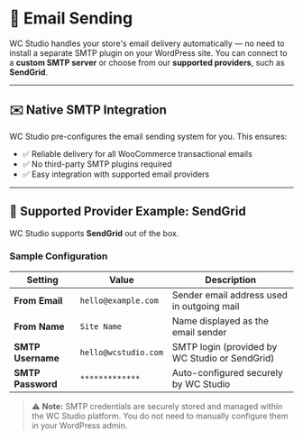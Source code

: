 # 📧 Email Sending

WC Studio handles your store's email delivery automatically — no need to install a separate SMTP plugin on your WordPress site. You can connect to a **custom SMTP server** or choose from our **supported providers**, such as **SendGrid**.

---

## ✉️ Native SMTP Integration

WC Studio pre-configures the email sending system for you. This ensures:
- ✅ Reliable delivery for all WooCommerce transactional emails
- ✅ No third-party SMTP plugins required
- ✅ Easy integration with supported email providers

---

## 🔧 Supported Provider Example: SendGrid

WC Studio supports **SendGrid** out of the box.

### Sample Configuration

| Setting         | Value                  | Description                                 |
|-----------------|------------------------|---------------------------------------------|
| **From Email**  | `hello@example.com`    | Sender email address used in outgoing mail  |
| **From Name**   | `Site Name`            | Name displayed as the email sender          |
| **SMTP Username** | `hello@wcstudio.com`  | SMTP login (provided by WC Studio or SendGrid) |
| **SMTP Password** | `*************`       | Auto-configured securely by WC Studio       |

> ⚠️ **Note:** SMTP credentials are securely stored and managed within the WC Studio platform. You do not need to manually configure them in your WordPress admin.